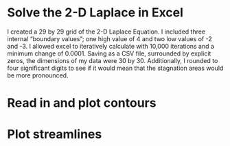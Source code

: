 # Solve the 2-D Laplace in Excel

I created a 29 by 29 grid of the 2-D Laplace Equation. I included three internal "boundary values"; one high value of 4 and two low values of -2 and -3. I allowed excel to iteratively calculate with 10,000 iterations and a minimum change of 0.0001. Saving as a CSV file, surrounded by explicit zeros, the dimensions of my data were 30 by 30. Additionally, I rounded to four significant digits to see if it would mean that the stagnation areas would be more pronounced.

# Read in and plot contours

# Plot streamlines
